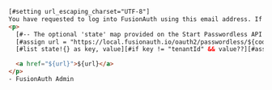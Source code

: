 ---
---
```html title="HTML"
[#setting url_escaping_charset="UTF-8"]
You have requested to log into FusionAuth using this email address. If you do not recognize this request please ignore this email.
<p>
  [#-- The optional 'state' map provided on the Start Passwordless API call is exposed in the template as 'state' --]
  [#assign url = "https://local.fusionauth.io/oauth2/passwordless/${code}?tenantId=${user.tenantId}" /]
  [#list state!{} as key, value][#if key != "tenantId" && value??][#assign url = url + "&" + key?url + "=" + value?url/][/#if][/#list]

  <a href="${url}">${url}</a>
</p>
- FusionAuth Admin
